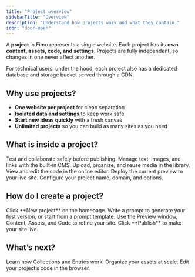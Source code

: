 ```yaml
---
title: "Project overview"
sidebarTitle: "Overview"
description: "Understand how projects work and what they contain."
icon: "door-open"
---
```


A **project** in Fimo represents a single website. Each project has its **own content, assets, code, and settings**. Projects are fully independent, so changes in one never affect another.

<Note>
    For technical users: under the hood, each project also has a dedicated database and storage bucket served through a CDN.
</Note>

## Why use projects?

- **One website per project** for clean separation  
- **Isolated data and settings** to keep work safe  
- **Start new ideas quickly** with a fresh canvas  
- **Unlimited projects** so you can build as many sites as you need  

## What is inside a project?

<Columns cols={2}>
  <Card title="Preview window" icon="eye">
    Test and collaborate safely before publishing.
  </Card>
  <Card title="Content" icon="pen-to-square">
    Manage text, images, and links with the built-in CMS.
  </Card>
  <Card title="Assets" icon="photo-film">
    Upload, organize, and reuse media in the library.
  </Card>
  <Card title="Code" icon="code">
    View and edit the code in the online editor.
  </Card>
  <Card title="Publish" icon="rocket">
    Deploy the current preview to your live site.
  </Card>
  <Card title="Settings" icon="gear">
    Configure your project name, domain, and options.
  </Card>
</Columns>

## How do I create a project?

<Steps>
  <Step title="Open the dashboard">
    Click **New project** on the homepage.
  </Step>
  <Step title="Describe your website">
    Write a prompt to generate your first version, or start from a prompt template.
  </Step>
  <Step title="Build and iterate">
    Use the Preview window, Content, Assets, and Code to refine your site.
  </Step>
  <Step title="Publish when ready">
    Click **Publish** to make your site live.
  </Step>
</Steps>

## What’s next?

<Columns cols={3}>
  <Card title="Content overview" icon="pen-to-square" href="/content/overview">
    Learn how Collections and Entries work.
  </Card>
  <Card title="Assets overview" icon="photo-film" href="/assets/overview">
    Organize your assets at scale.
  </Card>
  <Card title="Code overview" icon="door-open" href="/code/overview">
    Edit your project’s code in the browser.
  </Card>
</Columns>
